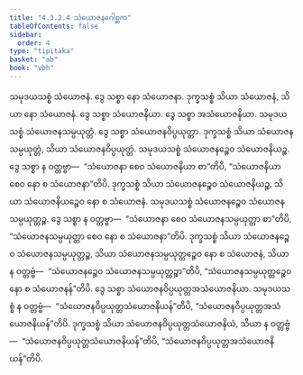 ```yaml
---
title: "4.3.2.4 သံယောဇနဂေါစ္ဆက"
tableOfContents: false
sidebar:
  order: 4
type: "tipitaka"
basket: "ab"
book: "vbh"
---
```



<DynamicBreadcrumb />

<Paragraph number="847" book="vbh">
သမုဒယသစ္စံ သံယောဇနံ. ဒွေ သစ္စာ နော သံယောဇနာ. ဒုက္ခသစ္စံ သိယာ သံယောဇနံ, သိယာ နော သံယောဇနံ. ဒွေ သစ္စာ သံယောဇနိယာ. ဒွေ သစ္စာ အသံယောဇနိယာ. သမုဒယသစ္စံ သံယောဇနသမ္ပယုတ္တံ. ဒွေ သစ္စာ သံယောဇနဝိပ္ပယုတ္တာ. ဒုက္ခသစ္စံ သိယာ သံယောဇနသမ္ပယုတ္တံ, သိယာ သံယောဇနဝိပ္ပယုတ္တံ. သမုဒယသစ္စံ သံယောဇနဉ္စေဝ သံယောဇနိယဉ္စ. ဒွေ သစ္စာ န ဝတ္တဗ္ဗာ—  “သံယောဇနာ စေဝ သံယောဇနိယာ စာ”တိပိ, “သံယောဇနိယာ စေဝ နော စ သံယောဇနာ”တိပိ. ဒုက္ခသစ္စံ သိယာ သံယောဇနဉ္စေဝ သံယောဇနိယဉ္စ, သိယာ သံယောဇနိယဉ္စေဝ နော စ သံယောဇနံ. သမုဒယသစ္စံ သံယောဇနဉ္စေဝ သံယောဇနသမ္ပယုတ္တဉ္စ. ဒွေ သစ္စာ န ဝတ္တဗ္ဗာ—  “သံယောဇနာ စေဝ သံယောဇနသမ္ပယုတ္တာ စာ”တိပိ, “သံယောဇနသမ္ပယုတ္တာ စေဝ နော စ သံယောဇနာ”တိပိ. ဒုက္ခသစ္စံ သိယာ သံယောဇနဉ္စေဝ သံယောဇနသမ္ပယုတ္တဉ္စ, သိယာ သံယောဇနသမ္ပယုတ္တဉ္စေဝ နော စ သံယောဇနံ, သိယာ န ဝတ္တဗ္ဗံ—  “သံယောဇနဉ္စေဝ သံယောဇနသမ္ပယုတ္တဉ္စာ”တိပိ, “သံယောဇနသမ္ပယုတ္တဉ္စေဝ နော စ သံယောဇနန်”တိပိ. ဒွေ သစ္စာ သံယောဇနဝိပ္ပယုတ္တအသံယောဇနိယာ. သမုဒယသစ္စံ န ဝတ္တဗ္ဗံ—  “သံယောဇနဝိပ္ပယုတ္တသံယောဇနိယန်”တိပိ, “သံယောဇနဝိပ္ပယုတ္တအသံယောဇနိယန်”တိပိ. ဒုက္ခသစ္စံ သိယာ သံယောဇနဝိပ္ပယုတ္တသံယောဇနိယံ, သိယာ န ဝတ္တဗ္ဗံ—  “သံယောဇနဝိပ္ပယုတ္တသံယောဇနိယန်”တိပိ, “သံယောဇနဝိပ္ပယုတ္တအသံယောဇနိယန်”တိပိ.
</Paragraph>
